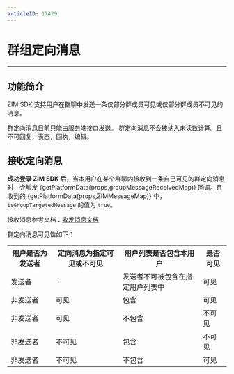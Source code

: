 ```yaml
---
articleID: 17429
---
```



# 群组定向消息

- - -

## 功能简介

ZIM SDK 支持用户在群聊中发送一条仅部分群成员可见或仅部分群成员不可见的消息。
<Note title="注意">

群定向消息目前只能由服务端接口发送。
群定向消息不会被纳入未读数计算。且不可回复，表态，回执，编辑。
</Note>

## 接收定向消息

**成功登录 ZIM SDK 后**，当本用户在某个群聊内接收到一条自己可见的群定向消息时，会触发 {getPlatformData(props,groupMessageReceivedMap)} 回调。且收到的 {getPlatformData(props,ZIMMessageMap)} 中，<code>isGroupTargetedMessage</code> 的值为 <code>true</code>。

接收消息参考文档：[收发消息文档](./Send%20and%20receive%20messages.mdx#接收消息)

群定向消息可见性如下：

<table>
<tbody><tr>
<th>用户是否为发送者</th>
<th>定向消息为指定可见或不可见</th>
<th>用户列表是否包含本用户</th>
<th>是否可见</th>
</tr>
<tr>
<td>发送者</td>
<td> - </td>
<td> 发送者不可被包含在指定用户列表中 </td>
<td>可见</td>
</tr>
<tr>
<td>非发送者</td>
<td>可见</td>
<td>包含</td>
<td>可见</td>
</tr>
<tr>
<td>非发送者</td>
<td>可见</td>
<td>不包含</td>
<td>不可见</td>
</tr>
<tr>
<td>非发送者</td>
<td>不可见</td>
<td>包含</td>
<td>不可见</td>
</tr>
<tr>
<td>非发送者</td>
<td>不可见</td>
<td>不包含</td>
<td>可见</td>
</tr>
</tbody>
</table>
